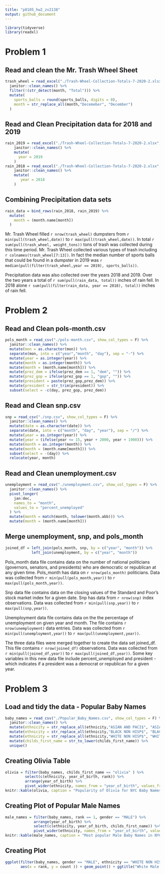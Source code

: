 ```yaml
---
title: "p8105_hw2_zv2138"
output: github_document
---
```


```r
library(tidyverse)
library(readxl)
```

# Problem 1

## Read and clean the Mr. Trash Wheel Sheet
```r
trash_wheel = read_excel("./Trash-Wheel-Collection-Totals-7-2020-2.xlsx", sheet = 1, range = "A2:N535") %>% 
  janitor::clean_names() %>% 
  filter(!(str_detect(month, "Total"))) %>% 
  mutate(
    sports_balls = round(sports_balls, digits = 0),
    month = str_replace_all(month,"Decemeber", "December")
  ) 
```

## Read and Clean Precipitation data for 2018 and 2019
```r
rain_2019 = read_excel("./Trash-Wheel-Collection-Totals-7-2020-2.xlsx", sheet = 6, range = "A2:B14") %>% 
    janitor::clean_names() %>% 
    mutate(
      year = 2019
    )
rain_2018 = read_excel("./Trash-Wheel-Collection-Totals-7-2020-2.xlsx", sheet = 7, range = "A2:B14",) %>% 
    janitor::clean_names() %>% 
    mutate(
       year = 2018
    )
```

## Combining Precipitation data sets 
```r
rain_data = bind_rows(rain_2018, rain_2019) %>% 
  mutate(
    month = (month.name[month])
  )
```

Mr. Trash Wheel filled `r nrow(trash_wheel)` dumpsters from `r min(pull(trash_wheel,date))` to `r max(pull(trash_wheel,date))`. In total `r sum(pull(trash_wheel, weight_tons))` tons of trash was collected during this time period. Mr. Trash Wheel collected various types of trash including `r colnames(trash_wheel[7:13])`. In fact the median number of sports balls that could be found in a dumpster in 2019 was `r median(pull(filter(trash_wheel,year == 2019), sports_balls))`.

Precipitation data was also collected over the years 2018 and 2019. Over the two years a total of `r sum(pull(rain_data, total))` inches of rain fell. In 2018 alone `r sum(pull(filter(rain_data, year == 2018), total))` inches of rain fell.

# Problem 2

## Read and Clean pols-month.csv
```r
pols_month = read_csv("./pols-month.csv", show_col_types = F) %>% 
  janitor::clean_names() %>% 
  mutate(mon = as.character(mon)) %>% 
  separate(mon, into = c("year","month", "day"), sep = "-") %>% 
  mutate(year = as.integer(year)) %>% 
  mutate(month = as.integer(month)) %>% 
  mutate(month = (month.name[month])) %>% 
  mutate(prez_dem = ifelse(prez_dem == 1, "dem", "")) %>% 
  mutate(prez_gop = ifelse(prez_gop == 1, "gop", "")) %>% 
  mutate(president = paste(prez_gop,prez_dem)) %>% 
  mutate(president = str_trim(president)) %>% 
  subset(select = -c(day, prez_gop, prez_dem))
```

## Read and Clean snp.csv
```r
snp = read_csv("./snp.csv", show_col_types = F) %>% 
  janitor::clean_names() %>% 
  mutate(date = as.character(date)) %>% 
  separate(date, into = c("month", "day", "year"), sep = "/") %>% 
  mutate(year = as.integer(year)) %>% 
  mutate(year = (ifelse(year <= 15, year + 2000, year + 1900))) %>% 
  mutate(month = as.integer(month)) %>%
  mutate(month = (month.name[month])) %>% 
  subset(select = -(day)) %>% 
  relocate(year, month)
```

## Read and Clean unemployment.csv 
```r
unemployment = read_csv("./unemployment.csv", show_col_types = F) %>% 
  janitor::clean_names() %>% 
  pivot_longer(
    jan:dec,
    names_to = "month", 
    values_to = "percent_unemployed"
  ) %>% 
  mutate(month = match(month, tolower(month.abb))) %>% 
  mutate(month = (month.name[month]))
```

## Merge unemployment, snp, and pols_month
```r
joined_df = left_join(pols_month, snp, by = c("year", "month")) %>% 
            left_join(unemployment, by = c("year", "month"))   
```

Pols_month data file contains data on the number of national politicians (governors, senators, and presidents) who are democratic or republican at any given time. Pols_month has data on `r nrow(pols_month)` politicians. Data was collected from `r min(pull(pols_month,year))` to `r max(pull(pols_month,year))`. 

Snp data file contains data on the closing values of the Standard and Poor's stock market index for a given date. Snp has data from `r nrow(snp)` index observations. Data was collected from `r min(pull(snp,year))` to `r max(pull(snp,year))`. 

Unemployment data file contains data on the the percentage of unemployment on given year and month. The file contains `r nrow(unemployment)` data entries. Data was collected from `r min(pull(unemployment,year))` to `r max(pull(unemployment,year))`. 

The three data files were merged together to create the data set joined_df. This file contains `r nrow(joined_df)` observations. Data was collected from  `r min(pull(joined_df,year))` to `r max(pull(joined_df,year))`. Some key variables in this new data file include percent_unemployed and president - which indicates if a president was a democrat or republican for a given year. 


# Problem 3

## Load and tidy the data - Popular Baby Names
```r
baby_names = read_csv("./Popular_Baby_Names.csv", show_col_types = F) %>% 
  janitor::clean_names() %>% 
  mutate(ethnicity = str_replace_all(ethnicity,"ASIAN AND PACI$", "ASIAN AND PACIFIC ISLANDER")) %>% 
  mutate(ethnicity = str_replace_all(ethnicity,"BLACK NON HISP$", "BLACK NON HISPANIC")) %>% 
  mutate(ethnicity = str_replace_all(ethnicity,"WHITE NON HISP$", "WHITE NON HISPANIC")) %>% 
  mutate(childs_first_name = str_to_lower(childs_first_name)) %>% 
  unique() 
```

## Creating Olivia Table
```r
olivia = filter(baby_names, childs_first_name == "olivia" ) %>% 
         select(c(ethnicity, year_of_birth, rank)) %>% 
         arrange(year_of_birth) %>% 
         pivot_wider(ethnicity, names_from = "year_of_birth", values_from = "rank")
knitr::kable(olivia, caption = "Popularity of Olivia for NYC Baby Names")
```

## Creating Plot of Popular Male Names 
```r
male_names = filter(baby_names, rank == 1, gender == "MALE") %>% 
             arrange(year_of_birth) %>% 
             select(c(ethnicity, year_of_birth, childs_first_name)) %>% 
             pivot_wider(ethnicity, names_from = "year_of_birth", values_from = "childs_first_name")
knitr::kable(male_names, caption = "Most popular Male Baby Names in NYC over the Years")
```

## Creating Plot
```r
ggplot(filter(baby_names, gender == "MALE", ethnicity == "WHITE NON HISPANIC", year_of_birth == 2016),
       aes(x = rank, y = count )) + geom_point() + ggtitle("White Male Non Hispanic NYC Baby Names by Rank and Count from 2016")
```

